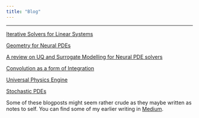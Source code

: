 ```yaml
---
title: "Blog"
---
```


***

::: {.grid}

::: {.g-col-6}
[Iterative Solvers for Linear Systems](/Blog/iterative_solvers.qmd)

[Geometry for Neural PDEs](/Blog/Geometry.qmd)

[A review on UQ and Surrogate Modelling for Neural PDE solvers](/Blog/upgrade_viva.qmd)
:::

::: {.g-col-6}
[Convolution as a form of Integration](/Blog/Inverse_kernel.qmd)

[Universal Physics Engine](/Blog/UPE.qmd)

[Stochastic PDEs](/Blog/SPDEs.qmd)
:::

:::

<!-- [Neural ODE](/Blog/Neural_ODE.qmd) -->
<!-- [Neural Operators](/Blog/Neural_Operators.qmd) -->

Some of these blogposts might seem rather crude as they maybe written as notes to self. You can find some of my earlier writing in [Medium](https://medium.com/@engineoutcompletely).